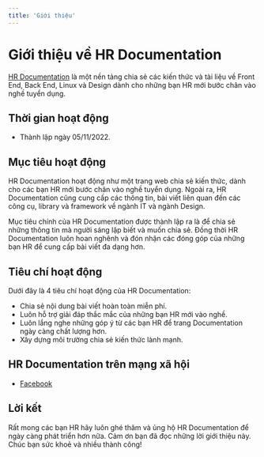 ```yaml
---
title: 'Giới thiệu'
---
```


# Giới thiệu về HR Documentation

[HR Documentation](https://hr.penci.me) là một nền tảng chia sẻ các kiến thức và tài liệu về Front End, Back End, Linux và Design dành cho những bạn HR mới bước chân vào nghề tuyển dụng.

## Thời gian hoạt động

- Thành lập ngày 05/11/2022.

## Mục tiêu hoạt động

HR Documentation hoạt động như một trang web chia sẻ kiến thức, dành cho các bạn HR mới bước chân vào nghề tuyển dụng. Ngoài ra, HR Documentation cũng cung cấp các thông tin, bài viết liên quan đến các công cụ, library và framework về ngành IT và ngành Design.

Mục tiêu chính của HR Documentation được thành lập ra là để chia sẻ những thông tin mà người sáng lập biết và muốn chia sẻ. Đồng thời HR Documentation luôn hoan nghênh và đón nhận các đóng góp của những bạn HR để cung cấp bài viết đa dạng hơn.

## Tiêu chí hoạt động

Dưới đây là 4 tiêu chí hoạt động của HR Documentation:

- Chia sẻ nội dung bài viết hoàn toàn miễn phí.
- Luôn hỗ trợ giải đáp thắc mắc của những bạn HR mới vào nghề.
- Luôn lắng nghe những góp ý từ các bạn HR để trang Documentation ngày càng chất lượng hơn.
- Xây dựng môi trường chia sẻ kiến thức lành mạnh.

## HR Documentation trên mạng xã hội

- [Facebook](https://www.facebook.com/groups/xomhr)

## Lời kết

Rất mong các bạn HR hãy luôn ghé thăm và ủng hộ HR Documentation để ngày càng phát triển hơn nữa. Cảm ơn bạn đã đọc những lời giới thiệu này. Chúc bạn sức khoẻ và nhiều thành công!
